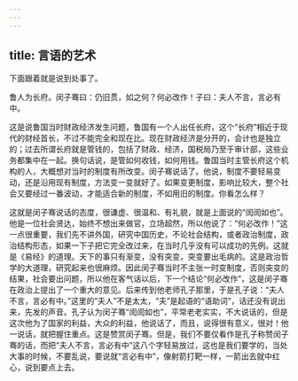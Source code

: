 ```yaml
---
---
---
```

title: 言语的艺术
---




下面跟着就是说到处事了。

鲁人为长府。闵子骞曰：仍旧贯，如之何？何必改作！子曰：夫人不言，言必有中。

这是说鲁国当时财政经济发生问题，鲁国有一个人出任长府，这个“长府”相近于现代的财经首长，不过不能完全和现在比。现在财政经济是分开的，会计也是独立的；过去所谓长府就是管钱的，包括了财政、经济，国税局乃至于审计部，这些业务都集中在一起。换句话说，是管如何收钱，如何用钱。鲁国当时主管长府这个机构的人，大概想对当时的制度有所改变。闵子骞说话了。他说，制度不要轻易变动，还是沿用现有制度，方法变一变就好了。如果变更制度，影响比较大，整个社会又要经过一番波动，才能适合新的制度，不如用旧的制度。你看怎么样？

这就是闵子骞说话的态度，很谦虚、很温和、有礼貌，就是上面说的“訚訚如也”。他是一位社会贤达，始终不想出来做官，立场超然，所以他说了：“何必改作！”这一点很重要，我们先不讲外国，研究中国历史，不论社会结构，或者政治制度，政治结构形态，如果一下子把它完全改过来，在当时几乎没有可以成功的先例。这就是《易经》的道理。天下的事只有渐变，没有突变，突变要出毛病的。这是政治哲学的大道理，研究起来也很麻烦。因此闵子骞当时不主张一时变制度，否则突变的结果，社会要出问题，所以他在客气话以后，下一个结论“何必改作”，这是闵子骞在政治上提出了一个重大的意见。后来传到他老师孔子那里，于是孔子说：“夫人不言，言必有中。”这里的“夫人”不是太太，“夫”是起语的“语助词”，话还没有说出来，先发的声音。孔子认为闵子骞“訚訚如也”，平常老老实实，不大说话的，但是这次他为了国家的利益，大众的利益，他说话了，而且，说得很有意义，很对！他一说话，就把握住重点。这是赞赏闵子骞。但是，我们不要仅看作是孔子称赞闵子骞的话，而把“夫人不言，言必有中”这八个字轻易放过，这也是我们要学的，当处大事的时候，不要乱说，要说就“言必有中”，像射箭打靶一样，一箭出去就中红心，说到要点上去。